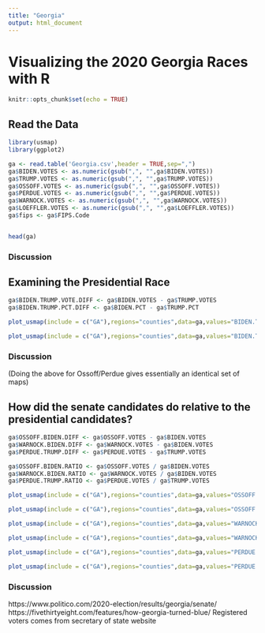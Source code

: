 ```yaml
---
title: "Georgia"
output: html_document
---
```


# Visualizing the 2020 Georgia Races with R

```r
knitr::opts_chunk$set(echo = TRUE)
```

## Read the Data
```r
library(usmap)
library(ggplot2)

ga <- read.table('Georgia.csv',header = TRUE,sep=",")
ga$BIDEN.VOTES <- as.numeric(gsub(",", "",ga$BIDEN.VOTES))
ga$TRUMP.VOTES <- as.numeric(gsub(",", "",ga$TRUMP.VOTES))
ga$OSSOFF.VOTES <- as.numeric(gsub(",", "",ga$OSSOFF.VOTES))
ga$PERDUE.VOTES <- as.numeric(gsub(",", "",ga$PERDUE.VOTES))
ga$WARNOCK.VOTES <- as.numeric(gsub(",", "",ga$WARNOCK.VOTES))
ga$LOEFFLER.VOTES <- as.numeric(gsub(",", "",ga$LOEFFLER.VOTES))
ga$fips <- ga$FIPS.Code


head(ga)

```

### Discussion

## Examining the Presidential Race

```r
ga$BIDEN.TRUMP.VOTE.DIFF <- ga$BIDEN.VOTES - ga$TRUMP.VOTES
ga$BIDEN.TRUMP.PCT.DIFF <- ga$BIDEN.PCT - ga$TRUMP.PCT

plot_usmap(include = c("GA"),regions="counties",data=ga,values="BIDEN.TRUMP.PCT.DIFF") +  scale_fill_gradient2(low="red",mid="white",high="blue",midpoint=0,name="Biden - Trump Percent Votes") + theme(legend.position = "right")

plot_usmap(include = c("GA"),regions="counties",data=ga,values="BIDEN.TRUMP.VOTE.DIFF") + scale_fill_gradient2(low="red",mid="white",high="blue",midpoint=0,name="Biden - Trump Raw Votes") + theme(legend.position = "right")

```

### Discussion

(Doing the above for Ossoff/Perdue gives essentially an identical set of maps)

## How did the senate candidates do relative to the presidential candidates?

```r
ga$OSSOFF.BIDEN.DIFF <- ga$OSSOFF.VOTES - ga$BIDEN.VOTES
ga$WARNOCK.BIDEN.DIFF <- ga$WARNOCK.VOTES - ga$BIDEN.VOTES
ga$PERDUE.TRUMP.DIFF <- ga$PERDUE.VOTES - ga$TRUMP.VOTES

ga$OSSOFF.BIDEN.RATIO <- ga$OSSOFF.VOTES / ga$BIDEN.VOTES
ga$WARNOCK.BIDEN.RATIO <- ga$WARNOCK.VOTES / ga$BIDEN.VOTES
ga$PERDUE.TRUMP.RATIO <- ga$PERDUE.VOTES / ga$TRUMP.VOTES

plot_usmap(include = c("GA"),regions="counties",data=ga,values="OSSOFF.BIDEN.DIFF") + scale_fill_gradient2(low="red",mid="white",high="blue",midpoint=0,name="Ossoff - Biden Raw Votes") + theme(legend.position = "right")

plot_usmap(include = c("GA"),regions="counties",data=ga,values="OSSOFF.BIDEN.RATIO") + scale_fill_gradient2(low="red",mid="white",high="blue",midpoint=1,name="Ossoff / Biden Vote Ratio") + theme(legend.position = "right")

plot_usmap(include = c("GA"),regions="counties",data=ga,values="WARNOCK.BIDEN.DIFF") + scale_fill_gradient2(low="red",mid="white",high="blue",midpoint=0,name="Warnock - Biden Raw Votes") + theme(legend.position = "right")

plot_usmap(include = c("GA"),regions="counties",data=ga,values="WARNOCK.BIDEN.RATIO") + scale_fill_gradient2(low="red",mid="white",high="blue",midpoint=1,name="Warnock / Biden Vote Ratio") + theme(legend.position = "right")

plot_usmap(include = c("GA"),regions="counties",data=ga,values="PERDUE.TRUMP.DIFF") + scale_fill_gradient2(low="red",mid="white",high="blue",midpoint=0,name="Perdue - Trump Raw Votes") + theme(legend.position = "right")

plot_usmap(include = c("GA"),regions="counties",data=ga,values="PERDUE.TRUMP.RATIO") + scale_fill_gradient2(low="red",mid="white",high="blue",midpoint=1,name="Perdue / Trump Vote Ratio") + theme(legend.position = "right")

```

### Discussion

https://www.politico.com/2020-election/results/georgia/senate/
https://fivethirtyeight.com/features/how-georgia-turned-blue/
Registered voters comes from secretary of state website